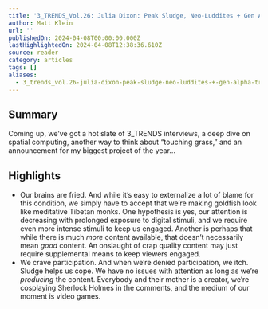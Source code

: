```yaml
---
title: '3_TRENDS_Vol.26: Julia Dixon: Peak Sludge, Neo-Luddites + Gen Alpha Trap'
author: Matt Klein
url: ''
publishedOn: 2024-04-08T00:00:00.000Z
lastHighlightedOn: 2024-04-08T12:38:36.610Z
source: reader
category: articles
tags: []
aliases:
  - 3_trends_vol.26-julia-dixon-peak-sludge-neo-luddites-+-gen-alpha-trap
---
```

## Summary

Coming up, we’ve got a hot slate of 3_TRENDS interviews, a deep dive on spatial computing, another way to think about “touching grass,” and an announcement for my biggest project of the year...

## Highlights
- Our brains are fried.
  And while it’s easy to externalize a lot of blame for this condition, we simply have to accept that we’re making goldfish look like meditative Tibetan monks.
  One hypothesis is yes, our attention is decreasing with prolonged exposure to digital stimuli, and we require even more intense stimuli to keep us engaged.
  Another is perhaps that while there is much *more* content available, that doesn’t necessarily mean *good* content. An onslaught of crap quality content may just require supplemental means to keep viewers engaged.
- We crave participation.
  And when we’re denied participation, we itch.
  Sludge helps us cope.
  We have no issues with attention as long as we’re *producing* the content. Everybody and their mother is a creator, we’re cosplaying Sherlock Holmes in the comments, and the medium of our moment is video games.
